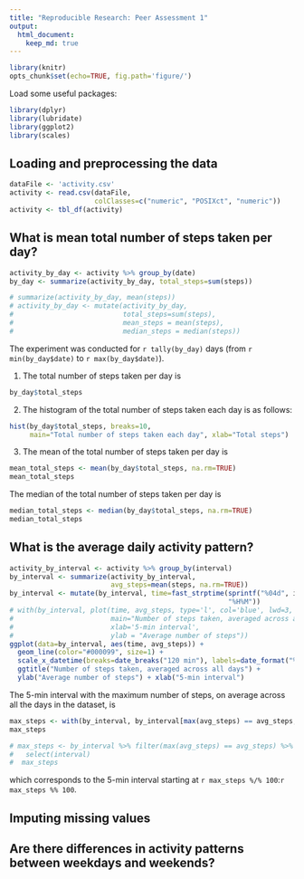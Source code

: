 ```yaml
---
title: "Reproducible Research: Peer Assessment 1"
output: 
  html_document:
    keep_md: true
---
```


```r
library(knitr)
opts_chunk$set(echo=TRUE, fig.path='figure/')
```


Load some useful packages:
```r
library(dplyr)
library(lubridate)
library(ggplot2)
library(scales)
```


## Loading and preprocessing the data
```r
dataFile <- 'activity.csv'
activity <- read.csv(dataFile, 
                     colClasses=c("numeric", "POSIXct", "numeric"))
activity <- tbl_df(activity)
```

## What is mean total number of steps taken per day?
```r
activity_by_day <- activity %>% group_by(date)
by_day <- summarize(activity_by_day, total_steps=sum(steps))
```
```r
# summarize(activity_by_day, mean(steps))
# activity_by_day <- mutate(activity_by_day,
#                           total_steps=sum(steps),
#                           mean_steps = mean(steps),
#                           median_steps = median(steps))
```

The experiment was conducted for `r tally(by_day)` days
(from `r min(by_day$date)` to `r max(by_day$date)`).

1. The total number of steps taken per day is
```r
by_day$total_steps
```

2. The histogram of the total number of steps taken each day is as follows:
```r
hist(by_day$total_steps, breaks=10,
     main="Total number of steps taken each day", xlab="Total steps")
```

3. The mean of the total number of steps taken per day is
```r
mean_total_steps <- mean(by_day$total_steps, na.rm=TRUE)
mean_total_steps
```

The median of the total number of steps taken per day is
```r
median_total_steps <- median(by_day$total_steps, na.rm=TRUE)
median_total_steps
```

[//]: # (**zero** for all `r sum(!is.na(by_day$total_steps))` days without
missing values. Indeed, there are `r sum(by_day$median_steps != 0, na.rm=TRUE)`
days where the median is not zero.)

## What is the average daily activity pattern?
```r
activity_by_interval <- activity %>% group_by(interval)
by_interval <- summarize(activity_by_interval,
                         avg_steps=mean(steps, na.rm=TRUE))
by_interval <- mutate(by_interval, time=fast_strptime(sprintf("%04d", interval),
                                                      "%H%M"))
# with(by_interval, plot(time, avg_steps, type='l', col='blue', lwd=3,
#                        main="Number of steps taken, averaged across all days",
#                        xlab='5-min interval',
#                        ylab = "Average number of steps"))
ggplot(data=by_interval, aes(time, avg_steps)) + 
  geom_line(color="#000099", size=1) +
  scale_x_datetime(breaks=date_breaks("120 min"), labels=date_format("%H:%M")) +
  ggtitle("Number of steps taken, averaged across all days") +
  ylab("Average number of steps") + xlab("5-min interval")
```

The 5-min interval with the maximum number of steps, on average across all the
days in the dataset, is
```r
max_steps <- with(by_interval, by_interval[max(avg_steps) == avg_steps, 1])
max_steps
```
```r
# max_steps <- by_interval %>% filter(max(avg_steps) == avg_steps) %>%
#   select(interval)
#  max_steps
```
which corresponds to the 5-min interval starting at
`r max_steps %/% 100`:`r max_steps %% 100`.


## Imputing missing values


## Are there differences in activity patterns between weekdays and weekends?
